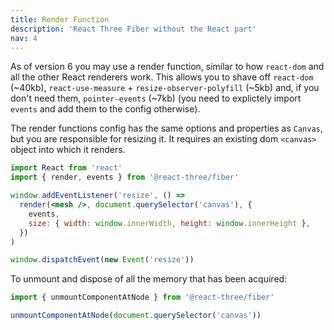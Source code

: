 ```yaml
---
title: Render Function
description: 'React Three Fiber without the React part'
nav: 4
---
```


As of version 6 you may use a render function, similar to how `react-dom` and all the other React renderers work. This allows you to shave off `react-dom` (~40kb), `react-use-measure` + `resize-observer-polyfill` (~5kb) and, if you don't need them, `pointer-events` (~7kb) (you need to explictely import `events` and add them to the config otherwise).

The render functions config has the same options and properties as `Canvas`, but you are responsible for resizing it. It requires an existing dom `<canvas>` object into which it renders.

```jsx
import React from 'react'
import { render, events } from '@react-three/fiber'

window.addEventListener('resize', () =>
  render(<mesh />, document.querySelector('canvas'), {
    events,
    size: { width: window.innerWidth, height: window.innerHeight },
  })
)

window.dispatchEvent(new Event('resize'))
```

To unmount and dispose of all the memory that has been acquired:

```jsx
import { unmountComponentAtNode } from '@react-three/fiber'

unmountComponentAtNode(document.querySelector('canvas'))
```
